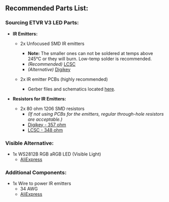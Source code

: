 ## Recommended Parts List:

### Sourcing ETVR V3 LED Parts:

- **IR Emitters:**
  - 2x Unfocused SMD IR emitters
    - **Note:** The smaller ones can not be soldered at temps above 245°C or they will burn. Low-temp solder is recommended.
    - *(Recommended)* [LCSC](https://lcsc.com/)
    - *(Alternative)* [Digikey](https://www.digikey.com/)

  - 2x IR emitter PCBs (highly recommended)
    - Gerber files and schematics located [here](link).
    
- **Resistors for IR Emitters:**
  - 2x 80 ohm 1206 SMD resistors
    - *(If not using PCBs for the emitters, regular through-hole resistors are acceptable.)*
    - [Digikey - 357 ohm](https://www.digikey.com/)
    - [LCSC - 348 ohm](https://lcsc.com/)

### Visible Alternative:
- 1x WS2812B RGB aRGB LED (Visible Light)
  - [AliExpress](https://www.aliexpress.com/)

### Additional Components:
- 1x Wire to power IR emitters
  - 34 AWG
  - [AliExpress](https://www.aliexpress.com/)